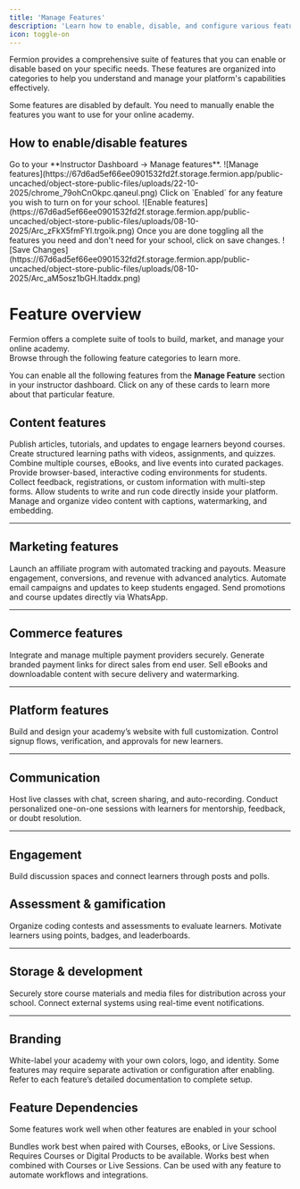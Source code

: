 ```yaml
---
title: 'Manage Features'
description: 'Learn how to enable, disable, and configure various features available to instructors on the platform.'
icon: toggle-on
---
```


Fermion provides a comprehensive suite of features that you can enable or disable based on your specific needs. These features are organized into categories to help you understand and manage your platform's capabilities effectively.

<Info>
Some features are disabled by default. You need to manually enable the features you want to use for your online academy.
</Info>

## How to enable/disable features
<Steps>
    <Step title="Navigate to Manage features">
    Go to your **Instructor Dashboard → Manage features**.
    ![Manage features](https://67d6ad5ef66ee0901532fd2f.storage.fermion.app/public-uncached/object-store-public-files/uploads/22-10-2025/chrome_79ohCnOkpc.qaneul.png)
    </Step>
    <Step title="Enable features">
    Click on `Enabled` for any feature you wish to turn on for your school.
    ![Enable features](https://67d6ad5ef66ee0901532fd2f.storage.fermion.app/public-uncached/object-store-public-files/uploads/08-10-2025/Arc_zFkX5fmFYl.trgoik.png)
    </Step>
    <Step title="Save changes">
    Once you are done toggling all the features you need and don't need for your school, click on save changes.
    ![Save Changes](https://67d6ad5ef66ee0901532fd2f.storage.fermion.app/public-uncached/object-store-public-files/uploads/08-10-2025/Arc_aM5osz1bGH.ltaddx.png)
    </Step>

</Steps>


# Feature overview

Fermion offers a complete suite of tools to build, market, and manage your online academy.  
Browse through the following feature categories to learn more. 

You can enable all the following features from the **Manage Feature** section in your instructor dashboard. Click on any of these cards to learn more about that particular feature.

## Content features

<Columns cols={2}>
  <Card title="Blogs" href="/custom-landing-pages/blogs">
    Publish articles, tutorials, and updates to engage learners beyond courses.
  </Card>
  <Card title="Courses" href="/setting-up-course/prerequisites">
    Create structured learning paths with videos, assignments, and quizzes.
  </Card>
  <Card title="Bundles" href="/setting-up-course/bundle">
    Combine multiple courses, eBooks, and live events into curated packages.
  </Card>
  <Card title="Coding Labs" href="/creating-coding-labs/what-are-coding-labs">
    Provide browser-based, interactive coding environments for students.
  </Card>
  <Card title="Forms" href="/forms/introduction">
    Collect feedback, registrations, or custom information with multi-step forms.
  </Card>
  <Card title="Online Compiler" href="/creating-io-coding-labs/compile-api">
    Allow students to write and run code directly inside your platform.
  </Card>
  <Card title="Video Library" href="/recorded-videos/introduction">
    Manage and organize video content with captions, watermarking, and embedding.
  </Card>
</Columns>

---

## Marketing features

<Columns cols={2}>
  <Card title="Affiliate Marketing" href="/marketing-tools/affiliate-marketing">
    Launch an affiliate program with automated tracking and payouts.
  </Card>
  <Card title="Analytics" href="/manage-settings/school-analytics">
    Measure engagement, conversions, and revenue with advanced analytics.
  </Card>
  <Card title="Email Marketing" href="/marketing-tools/email-automation">
    Automate email campaigns and updates to keep students engaged.
  </Card>
  <Card title="WhatsApp Marketing" href="/marketing-tools/whatsapp-automation">
    Send promotions and course updates directly via WhatsApp.
  </Card>
</Columns>

---

## Commerce features

<Columns cols={2}>
  <Card title="Custom Payment Gateways" href="/setup-pricing/payment-gateway">
    Integrate and manage multiple payment providers securely.
  </Card>
  <Card title="Custom Payment Links" href="/setup-pricing/custom-payment-links">
    Generate branded payment links for direct sales from end user.
  </Card>
  <Card title="Digital Products" href="/ebooks/introduction">
    Sell eBooks and downloadable content with secure delivery and watermarking.
  </Card>
</Columns>

---

## Platform features

<Columns cols={2}>
  <Card title="Custom Website" href="/custom-landing-pages/introduction">
    Build and design your academy’s website with full customization.
  </Card>
  <Card title="New User Registration">
    Control signup flows, verification, and approvals for new learners.
  </Card>
</Columns>

---

## Communication 

<Columns cols={2}>
  <Card title="Live Sessions" href="/live-classes/what-are-live-classes">
    Host live classes with chat, screen sharing, and auto-recording.
  </Card>
  <Card title="1:1 Calls" href="/live-classes/one-one-calls">
    Conduct personalized one-on-one sessions with learners for mentorship, feedback, or doubt resolution.
  </Card>
</Columns>

---

## Engagement

<Columns cols={1}>
  <Card title="Community" href="/community/what-are-communities">
    Build discussion spaces and connect learners through posts and polls.
  </Card>

</Columns>


## Assessment & gamification

<Columns cols={2}>
  <Card title="Contests" href="/contests/introduction">
    Organize coding contests and assessments to evaluate learners.
  </Card>
  <Card title="Gamification" href="/gamification/introduction">
    Motivate learners using points, badges, and leaderboards.
  </Card>
</Columns>

---

## Storage & development

<Columns cols={2}>
  <Card title="Object Storage" href="/digital-products/object-storage">
    Securely store course materials and media files for distribution across your school.
  </Card>
  <Card title="Webhooks" href="/webhooks/what-is-webhook">
    Connect external systems using real-time event notifications.
  </Card>
</Columns>

---

## Branding

<Columns cols={2}>
  <Card title="Remove Fermion Branding">
    White-label your academy with your own colors, logo, and identity.
  </Card>
</Columns>


<Warning>
Some features may require separate activation or configuration after enabling.  
Refer to each feature’s detailed documentation to complete setup.
</Warning>


## Feature Dependencies

Some features work well when other features are enabled in your school

<Columns cols={2}>
  <Card title="Bundles + Courses" href="/setting-up-course/bundle">
    Bundles work best when paired with Courses, eBooks, or Live Sessions.
  </Card>
  <Card title="Affiliate Marketing + Products" href="/marketing-tools/affiliate-marketing">
    Requires Courses or Digital Products to be available.
  </Card>
  <Card title="Community + Courses" href="/community/what-are-communities">
    Works best when combined with Courses or Live Sessions.
  </Card>
  <Card title="Webhooks + Integrations" href="/webhooks/what-is-webhook">
    Can be used with any feature to automate workflows and integrations.
  </Card>
</Columns>
